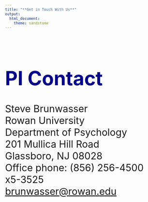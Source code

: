 ```yaml
---
title: "**Get in Touch With Us**"
output:   
  html_document:
    theme: sandstone
---
```


<br>

<font size="6"> 

# <span style="color: darkblue;"> **PI Contact** </span>
Steve Brunwasser <br>
Rowan University <br>
Department of Psychology <br>
201 Mullica Hill Road <br>
Glassboro, NJ  08028 <br>
Office phone: (856) 256-4500 x5-3525 <br>
[brunwasser@rowan.edu](mailto:brunwasser@rowan.edu)

</font> 